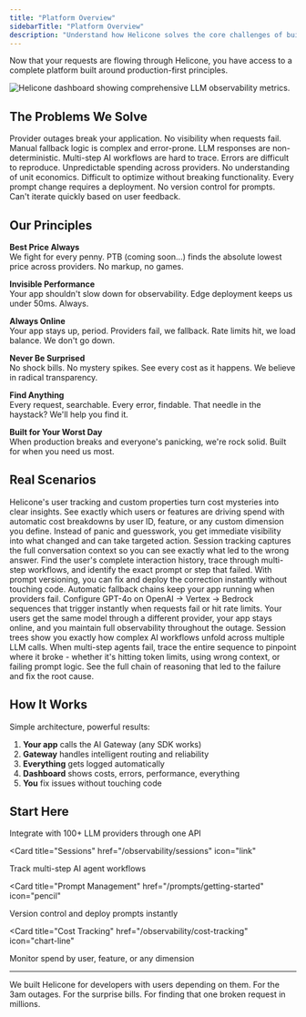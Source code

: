 ```yaml
---
title: "Platform Overview"
sidebarTitle: "Platform Overview"
description: "Understand how Helicone solves the core challenges of building production LLM applications"
---
```


Now that your requests are flowing through Helicone, you have access to a complete platform built around production-first principles.

<Frame>
  <img
    src="/images/introduction/intro-dashboard.webp"
    alt="Helicone dashboard showing comprehensive LLM observability metrics."
  />
</Frame>

## The Problems We Solve

<CardGroup cols={2}>
<Card title="Reliability Issues" icon="shield">
  Provider outages break your application. No visibility when requests fail. Manual fallback logic is complex and error-prone.
</Card>
<Card title="Debugging Complexity" icon="bug">
  LLM responses are non-deterministic. Multi-step AI workflows are hard to trace. Errors are difficult to reproduce.
</Card>
<Card title="Cost Uncertainty" icon="dollar-sign">
  Unpredictable spending across providers. No understanding of unit economics. Difficult to optimize without breaking functionality.
</Card>
<Card title="Prompt Management Pain" icon="code">
  Every prompt change requires a deployment. No version control for prompts. Can't iterate quickly based on user feedback.
</Card>
</CardGroup>

## Our Principles

**Best Price Always**  
We fight for every penny. PTB (coming soon...) finds the absolute lowest price across providers. No markup, no games.

**Invisible Performance**  
Your app shouldn't slow down for observability. Edge deployment keeps us under 50ms. Always.

**Always Online**  
Your app stays up, period. Providers fail, we fallback. Rate limits hit, we load balance. We don't go down.

**Never Be Surprised**  
No shock bills. No mystery spikes. See every cost as it happens. We believe in radical transparency.

**Find Anything**  
Every request, searchable. Every error, findable. That needle in the haystack? We'll help you find it.

**Built for Your Worst Day**  
When production breaks and everyone's panicking, we're rock solid. Built for when you need us most.

## Real Scenarios

<AccordionGroup>
  <Accordion title="Costs spiked 300% overnight">
    Helicone's user tracking and custom properties turn cost mysteries into clear insights. See exactly which users or features are driving spend with automatic cost breakdowns by user ID, feature, or any custom dimension you define. Instead of panic and guesswork, you get immediate visibility into what changed and can take targeted action.
  </Accordion>
  
  <Accordion title="User says AI gave wrong answer">
    Session tracking captures the full conversation context so you can see exactly what led to the wrong answer. Find the user's complete interaction history, trace through multi-step workflows, and identify the exact prompt or step that failed. With prompt versioning, you can fix and deploy the correction instantly without touching code.
  </Accordion>
  
  <Accordion title="OpenAI is down">
    Automatic fallback chains keep your app running when providers fail. Configure GPT-4o on OpenAI → Vertex → Bedrock sequences that trigger instantly when requests fail or hit rate limits. Your users get the same model through a different provider, your app stays online, and you maintain full observability throughout the outage.
  </Accordion>
  
  <Accordion title="AI agent workflow is broken">
    Session trees show you exactly how complex AI workflows unfold across multiple LLM calls. When multi-step agents fail, trace the entire sequence to pinpoint where it broke - whether it's hitting token limits, using wrong context, or failing prompt logic. See the full chain of reasoning that led to the failure and fix the root cause.
  </Accordion>
</AccordionGroup>

## How It Works

Simple architecture, powerful results:

1. **Your app** calls the AI Gateway (any SDK works)
2. **Gateway** handles intelligent routing and reliability
3. **Everything** gets logged automatically
4. **Dashboard** shows costs, errors, performance, everything
5. **You** fix issues without touching code

## Start Here

<CardGroup cols={2}>
<Card
  title="AI Gateway" 
  href="/gateway/overview"
  icon="globe"
>
  Integrate with 100+ LLM providers through one API
</Card>

<Card
  title="Sessions" 
  href="/observability/sessions"
  icon="link"
>
  Track multi-step AI agent workflows
</Card>

<Card
  title="Prompt Management" 
  href="/prompts/getting-started"
  icon="pencil"
>
  Version control and deploy prompts instantly
</Card>

<Card
  title="Cost Tracking" 
  href="/observability/cost-tracking"
  icon="chart-line"
>
  Monitor spend by user, feature, or any dimension
</Card>
</CardGroup>

---

We built Helicone for developers with users depending on them. For the 3am outages. For the surprise bills. For finding that one broken request in millions.